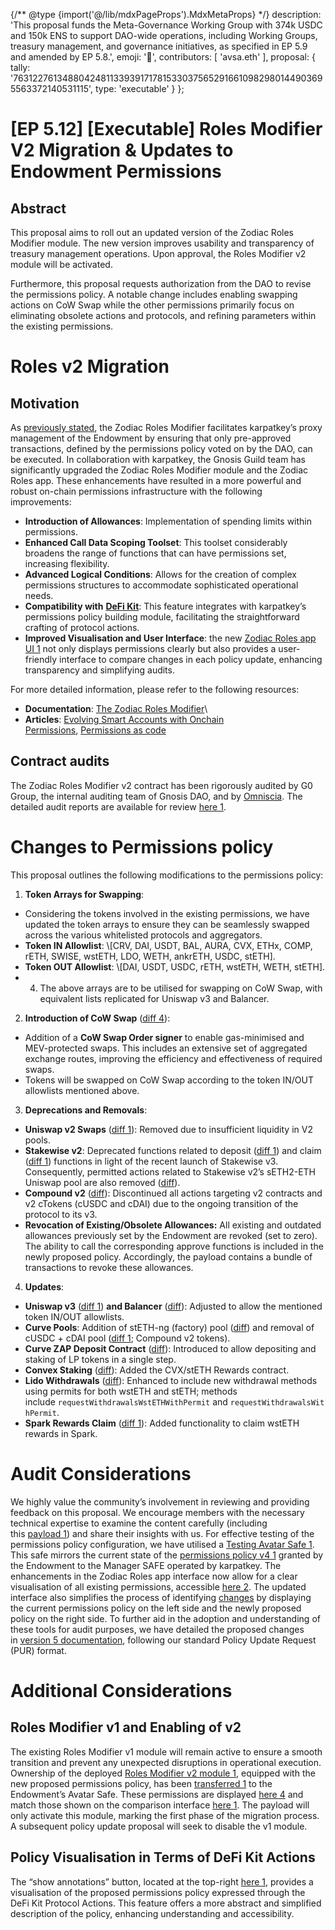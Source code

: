 {/** @type {import('@/lib/mdxPageProps').MdxMetaProps} */}
    description: 'This proposal funds the Meta-Governance Working Group with 374k USDC and 150k ENS to support DAO-wide operations, including Working Groups, treasury management, and governance initiatives, as specified in EP 5.9 and amended by EP 5.8.',
    emoji: '📖',
    contributors: [
        'avsa.eth'
    ],
    proposal: {
        tally: '76312276134880424811339391717815330375652916610982980144903695563372140531115',
        type: 'executable'
    }
};

# [EP 5.12] [Executable] Roles Modifier V2 Migration & Updates to Endowment Permissions

## Abstract

This proposal aims to roll out an updated version of the Zodiac Roles Modifier module. The new version improves usability and transparency of treasury management operations. Upon approval, the Roles Modifier v2 module will be activated.

Furthermore, this proposal requests authorization from the DAO to revise the permissions policy. A notable change includes enabling swapping actions on CoW Swap while the other permissions primarily focus on eliminating obsolete actions and protocols, and refining parameters within the existing permissions.

# Roles v2 Migration

## Motivation

As [previously stated](https://discuss.ens.domains/t/endowment-initiation/15952#a-list-of-zodiac-roles-modifier-permissions-for-the-manager-role-9), the Zodiac Roles Modifier facilitates karpatkey’s proxy management of the Endowment by ensuring that only pre-approved transactions, defined by the permissions policy voted on by the DAO, can be executed. In collaboration with karpatkey, the Gnosis Guild team has significantly upgraded the Zodiac Roles Modifier module and the Zodiac Roles app. These enhancements have resulted in a more powerful and robust on-chain permissions infrastructure with the following improvements:

- **Introduction of Allowances**: Implementation of spending limits within permissions.
- **Enhanced Call Data Scoping Toolset**: This toolset considerably broadens the range of functions that can have permissions set, increasing flexibility.
- **Advanced Logical Conditions**: Allows for the creation of complex permissions structures to accommodate sophisticated operational needs.
- **Compatibility with** [**DeFi Kit**](https://kit.karpatkey.com/): This feature integrates with karpatkey’s permissions policy building module, facilitating the straightforward crafting of protocol actions.
- **Improved Visualisation and User Interface**: the new [Zodiac Roles app UI 1](https://roles.gnosisguild.org/) not only displays permissions clearly but also provides a user-friendly interface to compare changes in each policy update, enhancing transparency and simplifying audits.

For more detailed information, please refer to the following resources:

- **Documentation**: [The Zodiac Roles Modifier](https://docs.roles.gnosisguild.org/)\
- **Articles**: [Evolving Smart Accounts with Onchain Permissions](https://gnosisguild.mirror.xyz/oQcy_c62huwNkFS0cMIxXwQzrfG0ESQax8EBc_tWwwk), [Permissions as code](https://engineering.gnosisguild.org/posts/permissions-as-code)

## Contract audits

The Zodiac Roles Modifier v2 contract has been rigorously audited by G0 Group, the internal auditing team of Gnosis DAO, and by [Omniscia](https://omniscia.io/). The detailed audit reports are available for review [here 1](https://github.com/gnosisguild/zodiac-modifier-roles/tree/main/packages/evm/docs).

# Changes to Permissions policy

This proposal outlines the following modifications to the permissions policy:

1. **Token Arrays for Swapping**:

- Considering the tokens involved in the existing permissions, we have updated the token arrays to ensure they can be seamlessly swapped across the various whitelisted protocols and aggregators.
- **Token IN Allowlist**: \\[CRV, DAI, USDT, BAL, AURA, CVX, ETHx, COMP, rETH, SWISE, wstETH, LDO, WETH, ankrETH, USDC, stETH].
- **Token OUT Allowlist**: \\[DAI, USDT, USDC, rETH, wstETH, WETH, stETH].
- 4. The above arrays are to be utilised for swapping on CoW Swap, with equivalent lists replicated for Uniswap v3 and Balancer.

2. **Introduction of CoW Swap** ([diff 4](https://roles.gnosisguild.org/eth:0xBd1099dFD3c11b65FB4BB19A350da2f5B61Efb0d/roles/ENS-MANAGER-V1/diff/C0zUV4NtNErufEpbpNc2S55F2oiAGw8aKE2jYwWjLg?annotations=false#right-0x23da9ade38e4477b23770ded512fd37b12381fab)): 

- Addition of a **CoW Swap Order signer** to enable gas-minimised and MEV-protected swaps. This includes an extensive set of aggregated exchange routes, improving the efficiency and effectiveness of required swaps. 
- Tokens will be swapped on CoW Swap according to the token IN/OUT allowlists mentioned above.

3. **Deprecations and Removals**: 

- **Uniswap v2 Swaps** ([diff 1](https://roles.gnosisguild.org/eth:0xBd1099dFD3c11b65FB4BB19A350da2f5B61Efb0d/roles/ENS-MANAGER-V1/diff/C0zUV4NtNErufEpbpNc2S55F2oiAGw8aKE2jYwWjLg?annotations=false#left-0x68b3465833fb72a70ecdf485e0e4c7bd8665fc45-0x472b43f3)): Removed due to insufficient liquidity in V2 pools. 
- **Stakewise v2**: Deprecated functions related to deposit ([diff 1](https://roles.gnosisguild.org/eth:0xBd1099dFD3c11b65FB4BB19A350da2f5B61Efb0d/roles/ENS-MANAGER-V1/diff/C0zUV4NtNErufEpbpNc2S55F2oiAGw8aKE2jYwWjLg?annotations=false#left-0xc874b064f465bdd6411d45734b56fac750cda29a)) and claim ([diff 1](https://roles.gnosisguild.org/eth:0xBd1099dFD3c11b65FB4BB19A350da2f5B61Efb0d/roles/ENS-MANAGER-V1/diff/C0zUV4NtNErufEpbpNc2S55F2oiAGw8aKE2jYwWjLg?annotations=false#left-0xa3f21010e8b9a3930996c8849df38f9ca3647c20)) functions in light of the recent launch of Stakewise v3. Consequently, permitted actions related to Stakewise v2’s sETH2-ETH Uniswap pool are also removed ([diff](https://roles.gnosisguild.org/eth:0xBd1099dFD3c11b65FB4BB19A350da2f5B61Efb0d/roles/ENS-MANAGER-V1/diff/C0zUV4NtNErufEpbpNc2S55F2oiAGw8aKE2jYwWjLg?annotations=false#left-0xc36442b4a4522e871399cd717abdd847ab11fe88)). 
- **Compound v2** ([diff](https://roles.gnosisguild.org/eth:0xBd1099dFD3c11b65FB4BB19A350da2f5B61Efb0d/roles/ENS-MANAGER-V1/diff/C0zUV4NtNErufEpbpNc2S55F2oiAGw8aKE2jYwWjLg?annotations=false#left-0x39aa39c021dfbae8fac545936693ac917d5e7563)): Discontinued all actions targeting v2 contracts and v2 cTokens (cUSDC and cDAI) due to the ongoing transition of the protocol to its v3. 
- **Revocation of Existing/Obsolete Allowances:** All existing and outdated allowances previously set by the Endowment are revoked (set to zero). The ability to call the corresponding approve functions is included in the newly proposed policy. Accordingly, the payload contains a bundle of transactions to revoke these allowances.

4. **Updates**: 

- **Uniswap v3** ([diff 1](https://roles.gnosisguild.org/eth:0xBd1099dFD3c11b65FB4BB19A350da2f5B61Efb0d/roles/ENS-MANAGER-V1/diff/C0zUV4NtNErufEpbpNc2S55F2oiAGw8aKE2jYwWjLg?annotations=false#right-0x68b3465833fb72a70ecdf485e0e4c7bd8665fc45-0x04e45aaf)) **and Balancer** ([diff](https://roles.gnosisguild.org/eth:0xBd1099dFD3c11b65FB4BB19A350da2f5B61Efb0d/roles/ENS-MANAGER-V1/diff/C0zUV4NtNErufEpbpNc2S55F2oiAGw8aKE2jYwWjLg?annotations=false#right-0xba12222222228d8ba445958a75a0704d566bf2c8)): Adjusted to allow the mentioned token IN/OUT allowlists. 
- **Curve Pools**: Addition of stETH-ng (factory) pool ([diff](https://roles.gnosisguild.org/eth:0xBd1099dFD3c11b65FB4BB19A350da2f5B61Efb0d/roles/ENS-MANAGER-V1/diff/rMNui3Yp9LlBScVLFjY9cWkk4QGYoIVkkYxURs16ys?annotations=false#right-0x21e27a5e5513d6e65c4f830167390997aa84843a)) and removal of cUSDC + cDAI pool ([diff 1](https://roles.gnosisguild.org/eth:0xBd1099dFD3c11b65FB4BB19A350da2f5B61Efb0d/roles/ENS-MANAGER-V1/diff/rMNui3Yp9LlBScVLFjY9cWkk4QGYoIVkkYxURs16ys?annotations=false#left-0xa2b47e3d5c44877cca798226b7b8118f9bfb7a56); Compound v2 tokens). 
- **Curve ZAP Deposit Contract** ([diff](https://roles.gnosisguild.org/eth:0xBd1099dFD3c11b65FB4BB19A350da2f5B61Efb0d/roles/ENS-MANAGER-V1/diff/rMNui3Yp9LlBScVLFjY9cWkk4QGYoIVkkYxURs16ys?annotations=false#right-0x56c526b0159a258887e0d79ec3a80dfb940d0cd7)): Introduced to allow depositing and staking of LP tokens in a single step. 
- **Convex Staking** ([diff](https://roles.gnosisguild.org/eth:0xBd1099dFD3c11b65FB4BB19A350da2f5B61Efb0d/roles/ENS-MANAGER-V1/diff/C0zUV4NtNErufEpbpNc2S55F2oiAGw8aKE2jYwWjLg?annotations=false#right-0x6b27d7bc63f1999d14ff9ba900069ee516669ee8)): Added the CVX/stETH Rewards contract. 
- **Lido Withdrawals** ([diff](https://roles.gnosisguild.org/eth:0xBd1099dFD3c11b65FB4BB19A350da2f5B61Efb0d/roles/ENS-MANAGER-V1/diff/C0zUV4NtNErufEpbpNc2S55F2oiAGw8aKE2jYwWjLg?annotations=false#right-0x889edc2edab5f40e902b864ad4d7ade8e412f9b1)): Enhanced to include new withdrawal methods using permits for both wstETH and stETH; methods include `requestWithdrawalsWstETHWithPermit` and `requestWithdrawalsWithPermit`. 
- **Spark Rewards Claim** ([diff 1](https://roles.gnosisguild.org/eth:0xBd1099dFD3c11b65FB4BB19A350da2f5B61Efb0d/roles/ENS-MANAGER-V1/diff/C0zUV4NtNErufEpbpNc2S55F2oiAGw8aKE2jYwWjLg?annotations=false#right-0x4370d3b6c9588e02ce9d22e684387859c7ff5b34)): Added functionality to claim wstETH rewards in Spark.

# Audit Considerations

We highly value the community’s involvement in reviewing and providing feedback on this proposal. We encourage members with the necessary technical expertise to examine the content carefully (including this [payload 1](https://gist.github.com/santinomics/773117b729152f31a121045f4ba26b5b)) and share their insights with us. For effective testing of the permissions policy configuration, we have utilised a [Testing Avatar Safe 1](https://app.safe.global/balances?safe=eth:0xC01318baB7ee1f5ba734172bF7718b5DC6Ec90E1). This safe mirrors the current state of the [permissions policy v4 1](https://docs.google.com/document/d/1Ker_TkBJV0xmQ9Li9HB-vtdlpx1vEeVEQwpIH6WoK0o) granted by the Endowment to the Manager SAFE operated by karpatkey. The enhancements in the Zodiac Roles app interface now allow for a clear visualisation of all existing permissions, accessible [here 2](https://roles.gnosisguild.org/eth:0xbd1099dfd3c11b65fb4bb19a350da2f5b61efb0d/roles/ENS-MANAGER-V1). The updated interface also simplifies the process of identifying [changes](https://roles.gnosisguild.org/eth:0xBd1099dFD3c11b65FB4BB19A350da2f5B61Efb0d/roles/ENS-MANAGER-V1/diff/C0zUV4NtNErufEpbpNc2S55F2oiAGw8aKE2jYwWjLg?annotations=false) by displaying the current permissions policy on the left side and the newly proposed policy on the right side. To further aid in the adoption and understanding of these tools for audit purposes, we have detailed the proposed changes in [version 5 documentation](https://docs.google.com/document/d/1KU4a7s-AxAAAPJxd8vexn7kCl8hsr3-c7VIDfEPHbKc/edit), following our standard Policy Update Request (PUR) format.

# Additional Considerations

## Roles Modifier v1 and Enabling of v2

The existing Roles Modifier v1 module will remain active to ensure a smooth transition and prevent any unexpected disruptions in operational execution. Ownership of the deployed [Roles Modifier v2 module 1](https://etherscan.io/address/0x703806E61847984346d2D7DDd853049627e50A40), equipped with the new proposed permissions policy, has been [transferred 1](https://etherscan.io/tx/0x78c69c7ad0c5f430d97ec5c3bac5cb649d831a756b3d4c5b09b45152427ae8f4) to the Endowment’s Avatar Safe. These permissions are displayed [here 4](https://roles.gnosisguild.org/eth:0x703806e61847984346d2d7ddd853049627e50a40/roles/MANAGER) and match those shown on the comparison interface [here 1](https://roles.gnosisguild.org/eth:0xBd1099dFD3c11b65FB4BB19A350da2f5B61Efb0d/roles/ENS-MANAGER-V1/diff/rMNui3Yp9LlBScVLFjY9cWkk4QGYoIVkkYxURs16ys?annotations=false). The payload will only activate this module, marking the first phase of the migration process. A subsequent policy update proposal will seek to disable the v1 module.

## Policy Visualisation in Terms of DeFi Kit Actions

The “show annotations” button, located at the top-right [here 1](https://roles.gnosisguild.org/eth:0xBd1099dFD3c11b65FB4BB19A350da2f5B61Efb0d/roles/ENS-MANAGER-V1/diff/rMNui3Yp9LlBScVLFjY9cWkk4QGYoIVkkYxURs16ys?annotations=false), provides a visualisation of the proposed permissions policy expressed through the DeFi Kit Protocol Actions. This feature offers a more abstract and simplified description of the policy, enhancing understanding and accessibility.

